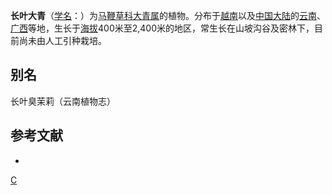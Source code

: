 {{Speciesbox 
| taxon = Clerodendrum longilimbum
| authority = P'ei
}}
'''长叶大青'''（[[学名|学名]]：{{lang|la|''Clerodendrum longilimbum''}}）为[[马鞭草科|马鞭草科]][[大青属|大青属]]的植物。分布于[[越南|越南]]以及[[中国大陆|中国大陆]]的[[云南|云南]]、[[广西|广西]]等地，生长于[[海拔|海拔]]400米至2,400米的地区，常生长在山坡沟谷及密林下，目前尚未由人工引种栽培。

== 别名 ==
长叶臭茉莉（云南植物志）

== 参考文献 ==
<div class="references-small">
* {{cite web| url =http://www.bioinfo.cn/db05/KmzwSpecies.php?action=view&id=24042| title =长叶大青| work =《中国高等植物数据库全库》| publisher =中国科学院微生物研究所| author =昆明植物研究所| accessdate =2009-02-25| deadurl =yes| archiveurl =https://web.archive.org/web/20160305065911/http://www.bioinfo.cn/db05/KmzwSpecies.php?action=view&id=24042| archivedate =2016-03-05}}
</div>

{{Taxonbar}}

[[Category:大青属|C]]